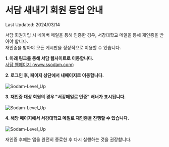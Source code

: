 
# 서담 새내기 회원 등업 안내

Last Updated: 2024/03/14

서담 회원가입 시 네이버 메일을 통해 인증한 경우, 서강대학교 메일을 통해 재인증을 받아야 합니다.  
재인증을 받아야 모든 게시판을 정상적으로 이용할 수 있습니다.

**1. 아래 링크를 통해 서담 웹사이트로 이동합니다.**  
[<u>서담 웹페이지 (www.ssodam.com)</u>](https://www.ssodam.com/)

**2. 로그인 후, 페이지 상단에서 내페이지로 이동합니다.**  
<br/>
<Image src="/img/levelup_1.png" alt="Sodam-Level_Up" width={848} height={342} />
<br/>

**3. 재인증 대상 회원의 경우 "서강메일로 인증" 배너가 표시됩니다.**  
<br/>
<Image src="/img/levelup_2.png" alt="Sodam-Level_Up" width={856} height={388} />
<br/>

**4. 해당 페이지에서 서강대학교 메일로 재인증을 진행할 수 있습니다.**  
<br/>
<Image src="/img/levelup_3.png" alt="Sodam-Level_Up" width={856} height={880} />
<br/>

재인증 후에는 앱을 완전히 종료한 후 다시 실행하는 것을 권장합니다.
